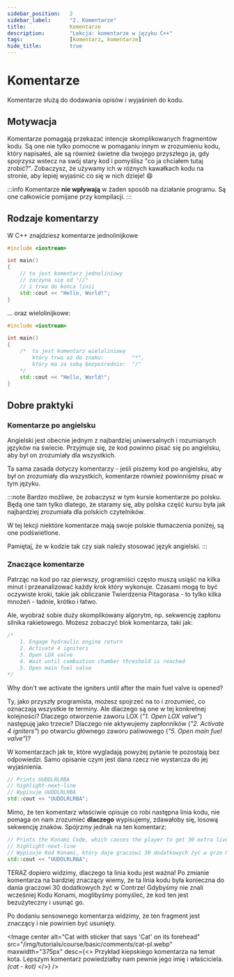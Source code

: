 ```yaml
---
sidebar_position: 	2
sidebar_label:		"2. Komentarze"
title:				Komentarze
description: 		"Lekcja: komentarze w języku C++"
tags:				[komentarz, komentarze]
hide_title:			true
---
```



# Komentarze

Komentarze służą do dodawania opisów i wyjaśnień do kodu.

## Motywacja

Komentarze pomagają przekazać intencje skomplikowanych fragmentów kodu.
Są one nie tylko pomocne w pomaganiu innym w zrozumieniu kodu, który napisałeś,
ale są również świetne dla twojego przyszłego ja, gdy spojrzysz wstecz na swój stary kod
i pomyślisz "co ja chciałem tutaj zrobić?".
Zobaczysz, że używamy ich w różnych kawałkach kodu na stronie, aby lepiej wyjaśnić co się w nich dzieje! 😄

:::info
Komentarze **nie wpływają** w żaden sposób na działanie programu.
Są one całkowicie pomijane przy kompilacji.
:::

## Rodzaje komentarzy

W C++ znajdziesz komentarze jednolinijkowe

```cpp
#include <iostream>

int main()
{
	// to jest komentarz jednoliniowy
	// zaczyna się od "//"
	// i trwa do końca linii
	std::cout << "Hello, World!";
}
```

... oraz wielolinijkowe:

```cpp
#include <iostream>

int main()
{
	/*	to jest komentarz wieloliniowy
		który trwa aż do znaku:			"*",
		który ma za sobą bezpośrednio:	"/"
	*/
	std::cout << "Hello, World!";
}
```

## Dobre praktyki

### Komentarze po angielsku

Angielski jest obecnie jednym z najbardziej uniwersalnych i rozumianych języków na świecie. Przyjmuje się, że kod powinno pisać się po angielsku,
aby był on zrozumiały dla wszystkich.


Ta sama zasada dotyczy komentarzy - jeśli piszemy kod po angielsku, aby był on zrozumiały dla wszystkich, komentarze również powinniśmy pisać w tym języku.

:::note
Bardzo możliwe, że zobaczysz w tym kursie komentarze po polsku.
Będą one tam tylko dlatego, że staramy się, aby polska część kursu była jak najbardziej zrozumiała dla polskich czytelników.

W tej lekcji niektóre komentarze mają swoje polskie tłumaczenia poniżej, są one podświetlone.


Pamiętaj, że w kodzie tak czy siak należy stosować język angielski.
:::

### Znaczące komentarze

Patrząc na kod po raz pierwszy, programiści często muszą usiąść na kilka minut i przeanalizować każdy krok
który wykonuje. Czasami mogą to być oczywiste kroki, takie jak obliczanie Twierdzenia Pitagorasa - to tylko kilka mnożeń - ładnie, krótko i łatwo.

Ale, wyobraź sobie duży skomplikowany algorytm, np. sekwencję zapłonu silnika rakietowego. Możesz zobaczyć blok komentarza, taki jak:
```cpp title="🚀 IgnitionSequence.cpp"
/*
	1. Engage hydraulic engine return
	2. Activate 4 igniters
	3. Open LOX valve
	4. Wait until combustion chamber threshold is reached
	5. Open main fuel valve
*/
```
Why don't we activate the igniters until after the main fuel valve is opened?

Ty, jako przyszły programista, możesz spojrzeć na to i zrozumieć, co oznaczają wszystkie te terminy. Ale dlaczego są one w tej konkretnej kolejności?
Dlaczego otworzenie zaworu LOX (*"1. Open LOX valve"*) następuję jako trzecie? Dlaczego nie aktywujemy zapłonników (*"2. Activate 4 igniters"*)
po otwarciu głównego zaworu paliwowego (*"5. Open main fuel valve"*)?

W komentarzach jak te, które wygladają powyżej pytanie te pozostają bez odpowiedzi.
Samo opisanie czym jest dana rzecz nie wystarcza do jej wyjaśnienia.

```cpp
// Prints UUDDLRLRBA
// highlight-next-line
// Wypisuje UUDDLRLRBA
std::cout << "UUDDLRLRBA";
```

Mimo, że ten komentarz właściwie opisuje  co robi następna linia kodu, nie pomaga on nam zrozumieć **dlaczego**
wypisujemy, zdawałoby się, losową sekwencję znaków. Spójrzmy jednak na ten komentarz:

```cpp
// Prints the Konami Code, which causes the player to get 30 extra lives in the NES game Contra
// highlight-next-line
// Wypisuje Kod Konami, który daje graczowi 30 dodatkowych żyć w grze NES o nazwie Contra
std::cout << "UUDDLRLRBA";
```

TERAZ dopiero widzimy, dlaczego ta linia kodu jest ważna! Po zmianie komentarza na bardziej znaczący wiemy,
że ta linia kodu była konieczna do dania graczowi 30 dodatkowych żyć w Contrze!
Gdybyśmy nie znali wcześniej Kodu Konami, moglibyśmy pomyśleć, że kod ten jest bezużyteczny i usunąć go.

Po dodaniu sensownego komentarza widzimy, że ten fragment jest znaczący i nie powinien być usunięty.

<Image center
		alt="Cat with sticker that says 'Cat' on its forehead"
		src="/img/tutorials/course/basic/comments/cat-pl.webp"
		maxwidth="375px"
		desc={<> Przykład kiepskiego komentarza na temat kota. Lepszym komentarz powiedziałby nam pewnie jego imię i właściciela. <i>(cat - kot)</i> </>}
	/>
